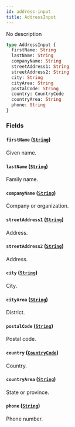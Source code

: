 ```yaml
---
id: address-input
title: AddressInput
---
```


No description

```graphql
type AddressInput {
  firstName: String
  lastName: String
  companyName: String
  streetAddress1: String
  streetAddress2: String
  city: String
  cityArea: String
  postalCode: String
  country: CountryCode
  countryArea: String
  phone: String
}
```

### Fields

#### `firstName` ([`String`](/developer/api-reference/scalars/string.mdx))

Given name.

#### `lastName` ([`String`](/developer/api-reference/scalars/string.mdx))

Family name.

#### `companyName` ([`String`](/developer/api-reference/scalars/string.mdx))

Company or organization.

#### `streetAddress1` ([`String`](/developer/api-reference/scalars/string.mdx))

Address.

#### `streetAddress2` ([`String`](/developer/api-reference/scalars/string.mdx))

Address.

#### `city` ([`String`](/developer/api-reference/scalars/string.mdx))

City.

#### `cityArea` ([`String`](/developer/api-reference/scalars/string.mdx))

District.

#### `postalCode` ([`String`](/developer/api-reference/scalars/string.mdx))

Postal code.

#### `country` ([`CountryCode`](/developer/api-reference/enums/country-code.mdx))

Country.

#### `countryArea` ([`String`](/developer/api-reference/scalars/string.mdx))

State or province.

#### `phone` ([`String`](/developer/api-reference/scalars/string.mdx))

Phone number.
